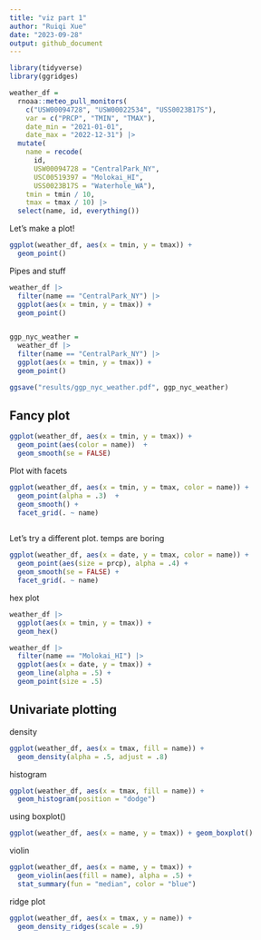 ```yaml
---
title: "viz part 1"
author: "Ruiqi Xue"
date: "2023-09-28"
output: github_document
---
```


```r
library(tidyverse)
library(ggridges)
```

```r
weather_df = 
  rnoaa::meteo_pull_monitors(
    c("USW00094728", "USW00022534", "USS0023B17S"),
    var = c("PRCP", "TMIN", "TMAX"), 
    date_min = "2021-01-01",
    date_max = "2022-12-31") |>
  mutate(
    name = recode(
      id, 
      USW00094728 = "CentralPark_NY", 
      USC00519397 = "Molokai_HI",
      USS0023B17S = "Waterhole_WA"),
    tmin = tmin / 10,
    tmax = tmax / 10) |>
  select(name, id, everything())
```

Let's make a plot!

```r
ggplot(weather_df, aes(x = tmin, y = tmax)) + 
  geom_point()

```

Pipes and stuff

```r
weather_df |>
  filter(name == "CentralPark_NY") |>
  ggplot(aes(x = tmin, y = tmax)) +
  geom_point()


ggp_nyc_weather = 
  weather_df |>
  filter(name == "CentralPark_NY") |>
  ggplot(aes(x = tmin, y = tmax)) +
  geom_point()

ggsave("results/ggp_nyc_weather.pdf", ggp_nyc_weather)
```

## Fancy plot

```r
ggplot(weather_df, aes(x = tmin, y = tmax)) +
  geom_point(aes(color = name))  + 
  geom_smooth(se = FALSE)
```


Plot with facets
```r
ggplot(weather_df, aes(x = tmin, y = tmax, color = name)) +
  geom_point(alpha = .3)  + 
  geom_smooth() +
  facet_grid(. ~ name)
  
```


Let's try a different plot. temps are boring

```r
ggplot(weather_df, aes(x = date, y = tmax, color = name)) +
  geom_point(aes(size = prcp), alpha = .4) +
  geom_smooth(se = FALSE) +
  facet_grid(. ~ name)
```

hex plot

```r
weather_df |>
  ggplot(aes(x = tmin, y = tmax)) +
  geom_hex()
```


```r
weather_df |>
  filter(name == "Molokai_HI") |>
  ggplot(aes(x = date, y = tmax)) +
  geom_line(alpha = .5) +
  geom_point(size = .5)
```



## Univariate plotting

density
```r
ggplot(weather_df, aes(x = tmax, fill = name)) +
  geom_density(alpha = .5, adjust = .8)
```

histogram
```r
ggplot(weather_df, aes(x = tmax, fill = name)) +
  geom_histogram(position = "dodge")
```


using boxplot()
```r
ggplot(weather_df, aes(x = name, y = tmax)) + geom_boxplot()
```


violin
```r
ggplot(weather_df, aes(x = name, y = tmax)) + 
  geom_violin(aes(fill = name), alpha = .5) + 
  stat_summary(fun = "median", color = "blue")
```


ridge plot
```r
ggplot(weather_df, aes(x = tmax, y = name)) + 
  geom_density_ridges(scale = .9)
```









